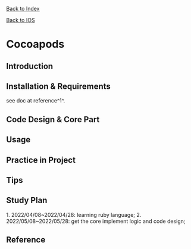 

<u>[[/index|Back to Index]]</u>

<u>[[IOS.wiki|Back to IOS]]</u>

= Cocoapods =

== Introduction ==

== Installation & Requirements ==
see doc at reference^1^.

== Code Design & Core Part ==

== Usage ==

== Practice in Project==

== Tips ==

== Study Plan ==
1. 2022/04/08~2022/04/28: learning ruby language;
2. 2022/05/08~2022/05/28: get the core implement logic and code design;

== Reference ==
